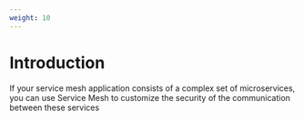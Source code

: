 ```yaml
---
weight: 10
---
```




# Introduction

If your service mesh application consists of a complex set of microservices, you can use Service Mesh to customize the security of the communication between these services
